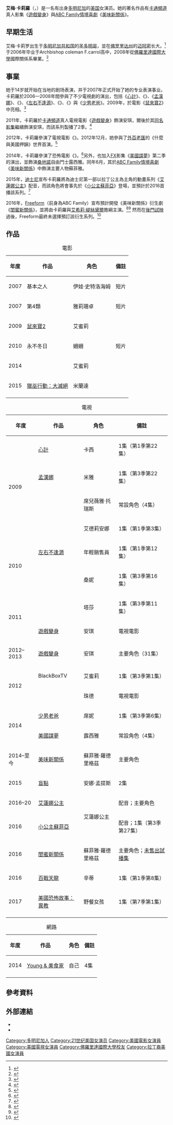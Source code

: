 {{藝人
| 姓名 = 艾梅·卡莉羅
| 類型 = 女演員
| 圖片 = Aimee Carrero.jpg
| 圖片尺寸 = 
| 圖片簡介 =
| 原名 = 
| 綽號 = 
| 國籍 = 
| 民族 =
| 出生日期 = {{birth date and age|1988|7|15}}
| 出生地點 = {{DOM}}[[聖多明哥|聖多明哥]]
| 星座 = 
| 職業 = [[演員|演員]]
| 語言 = [[西班牙語|西班牙語]]、[[英語|英語]]
| 三圍 =
| 血型 =
| 身高 = 
| 體重 =
| 教育程度 =
| 宗教信仰 =
| 配偶 = {{marriage|Tim Rock|2016}}
| 音樂類型 =
| 演奏樂器 =
| 出道作 = 
| 出道日期 = 2007年
| 代表作 = 《[[遊戲變身_(電影)|遊戲變身]]》<br/>《{{link-en|惡靈嬰弒|Devil's Due (film)}}》<br/>《[[美味新關係|美味新關係]]》
| 活躍年代 = 2007年至今
| 唱片公司 =
| 經紀公司 =
| 網站 = 
| 相關團體 =
| 獎項 =
| IMDb =
| 現任成員 =
| 過往成員 =
| 音樂專輯 =
| 電影 = 
| 電視節目 =
| 舞台劇 =
| 書籍 =
}}
'''艾梅·卡莉羅'''（{{lang-en|Aimee Carrero}}，{{bd|1988年|7月15日|catIdx=Carrero}}）是一名有出身[[多明尼加|多明尼加]]的[[美国|美国]]女演员。她的著名作品有[[卡通頻道|卡通頻道]]真人影集《[[遊戲變身_(電視劇)|遊戲變身]]》與[[ABC家庭|ABC Family]][[情境喜劇|情境喜劇]]《[[美味新關係|美味新關係]]》。

== 早期生活 ==
艾梅·卡莉罗出生于[[多明尼加|多明尼加共和国]]的[[圣多明哥|圣多明哥]]，並在[[佛罗里达州|佛罗里达州]]的[[迈阿密|迈阿密]]长大。<ref name="Devil's Due">{{cite web|url=http://www.miaminewtimes.com/arts/devils-due-star-aimee-carrero-on-nyc-devil-baby-prank-that-baby-is-my-worst-nightmare-6498161 |title=DEVIL'S DUE STAR AIMEE CARRERO ON NYC DEVIL BABY PRANK: "THAT BABY IS MY WORST NIGHTMARE" |publisher=''[[Miami_New_Times|Miami New Times]]'' |last=Del Busto |first=Caroline |date=January 17, 2014 |accessdate=February 27, 2014}}</ref>
于2006年毕业于Archbishop coleman F.carrol高中，2008年從[[佛羅里達國際大學|佛羅里達國際大學]]國際關係系畢業。<ref>{{cite web|url=http://news.fiu.edu/2015/03/alumna-is-disneys-first-latina-princess/86306 |title=Alumna is Disney’s first Latina princess |last=Reid |first=Jodi-Ann |publisher=''FIU News'' |date=March 17, 2015 |accessdate=March 19, 2015}}</ref>

== 事業 ==
她于14岁就开始在当地的剧场表演，并于2007年正式开始了她的专业表演事业。卡莉羅於2006—2008年間參與了不少電視劇的演出，包括《[[心計|心計]]》、《{{link-en|林肯崗|Lincoln Heights (TV series)}}》、《[[孟漢娜|孟漢娜]]》、《{{link-en|男人四十 (電視劇)|Men of a Certain Age|男人四十}}》、《[[左右不逢源|左右不逢源]]》、《{{link-en|哈拉聯誼會|Greek (TV series)}}》、《{{link-en|滑板小子阿奇阿魯|Zeke and Luther}}》與《[[少男老爸|少男老爸]]》。2009年，於電影《[[鼠來寶2|鼠來寶2]]》中亮相。<ref name="NY Times">{{cite web |url= http://www.nytimes.com/movies/person/1658288/Aimee-Carrero |title=Movies & TV: Aimee Carrero|publisher= [[紐約時報|紐約時報]] ([[AllMovie|All Movie Guide]] and [[Baseline_(database)|Baseline]]) |accessdate=January 13, 2015}}</ref>

2011年，卡莉羅於[[卡通頻道|卡通頻道]]真人電視電影《[[遊戲變身_(電影)|遊戲變身]]》飾演安琪，爾後於其[[遊戲變身_(電視劇)|同名影集]]繼續飾演安琪，而該系列製播了2季。<ref name="turner1">{{cite web|url=http://news.turner.com/press_kits_detail.cfm?presskit_id=264&press_section_id=2627 |title=Turner Newsroom: Press Kits: Level Up |publisher=News.turner.com |date= |accessdate=March 13, 2012}}</ref>

2012年，卡莉羅參演了{{link-en|Lifetime|Lifetime (TV network)}}電視電影《{{link-en|新藍色珊瑚礁|Blue Lagoon: The Awakening}}》。2012年12月，她參與了[[外百老匯|外百老匯]]{{link-en|大西洋劇團|Atlantic Theater Company}}的《什麼與美國押韻》世界首演。<ref name="Broadway.com">{{cite news|url=http://www.nytimes.com/2012/12/13/theater/reviews/what-rhymes-with-america-at-linda-gross-theater.html?_r=0/|title=Wrapped Up in the Comfort of Defeat|publisher=紐約時報 |last=Isherwood |first=Charles |date=December 12, 2012}}</ref>

2014年，卡莉羅參演了恐怖電影《{{link-en|惡靈嬰弒|Devil's Due (film)}}》。<ref name="Devil's Due">{{cite web|url=http://www.miaminewtimes.com/arts/devils-due-star-aimee-carrero-on-nyc-devil-baby-prank-that-baby-is-my-worst-nightmare-6498161 |title=DEVIL'S DUE STAR AIMEE CARRERO ON NYC DEVIL BABY PRANK: "THAT BABY IS MY WORST NIGHTMARE" |publisher=''[[Miami_New_Times|Miami New Times]]'' |last=Del Busto |first=Caroline |date=January 17, 2014 |accessdate=February 27, 2014}}</ref>另外，也加入[[FX|FX]]影集《[[美國諜夢|美國諜夢]]》第二季的演出，並飾演[[桑地諾民族解放陣線|桑地諾]]自由鬥士露西雅。同年6月，其於[[ABC家庭|ABC Family]][[情境喜劇|情境喜劇]]《[[美味新關係|美味新關係]]》中飾演主要人物蘇菲雅。

2015年，[[迪士尼|迪士尼]]宣布卡莉羅將為迪士尼第一部以拉丁公主為主角的動畫系列《[[艾蓮娜公主|艾蓮娜公主]]》配音，而該角色將會事先於《[[小公主蘇菲亞|小公主蘇菲亞]]》登場，並預計於2016首播該系列。<ref>{{cite web|url=http://www.cartoonbrew.com/disney/meet-elena-of-avalor-disneys-new-hispanic-princess-108417.html |title=Meet Elena of Avalor, Disney’s New Hispanic Princess |last=Amidi |first=Amid |publisher=''Cartoon Brew''  |accessdate=March 12, 2015}}</ref>

2016年，[[Freeform|Freeform]]（前身為ABC Family）宣布預計開發《美味新關係》衍生劇《[[美味新關係#衍生劇|閨蜜新關係]]》，並將由卡莉羅與[[艾希莉·提斯代爾|艾希莉·緹絲黛爾]]擔綱主演。<ref>{{cite web|url=http://deadline.com/2016/04/young-hungry-spinoff-ashley-tisdale-later-bitches-late-night-talk-show-pretty-little-liars-premiere-date-season-7-freeform-1201733759/|title=Freeform Developing ‘Young & Hungry’ Spinoff Starring Ashley Tisdale, Late-Night Talk Show, Sets ‘PLL’ Premiere Date|author=Nellie Andreeva|work=Deadline|date=April 7, 2016|accessdate=April 7, 2016}}</ref><ref>{{cite web|url=http://deadline.com/2016/05/young-and-hungry-spinoff-steve-talley-star-male-lead-ryan-pinkston-cast-title-details-freeform-1201761573/|title=‘Young & Hungry’ Spinoff: Steve Talley Set As Male Lead, Ryan Pinkston Cast, Title & Other Details Revealed|author=Nellie Andreeva|work=Deadline|date=May 23, 2016|accessdate=June 3, 2016}}</ref> 然而在[[美味新關係集數列表#ep49|後門試映]]過後，Freeform最終未選擇預訂該衍生系列。<ref>{{cite web|url=http://deadline.com/2017/01/young-hungry-spinoff-dead-freeform-1201883871/|title=‘Young & Hungry’ Spinoff Not Going Forward At Freeform|author=Nellie Andreeva|work=Deadline|date=January 11, 2017|accessdate=January 11, 2017}}</ref>

== 作品 ==
{| class="wikitable sortable"
|+ 電影
! 年度
! 作品
! 角色
! class="unsortable" | 備註
|-
| 2007
| 基本之人
| 伊娃·史特洛海姆
| 短片
|-
| 2007
| 第4類
| 雅莉珊卓
| 短片
|-
| 2009
| [[鼠來寶2|鼠來寶2]]
| 艾蜜莉
|
|-
| 2010
| 永不冬日
| 姍姍
| 短片
|-
| 2014
| {{link-en|惡靈嬰弒|Devil's Due (film)}}
| 艾蜜莉
|
|-
| 2015
| [[獵巫行動：大滅絕|獵巫行動：大滅絕]]
| 米蘭達
| 
|-
|}

{| class="wikitable sortable"
|+ 電視
! 年度
! 作品
! 角色
! class="unsortable" | 備註
|-
| rowspan=4|2009
| [[心計|心計]]
| 卡西
| 1集（第1季第22集）
|-
| [[孟漢娜|孟漢娜]]
| 米雅
| 1集（第3季第22集）
|-
| {{link-en|林肯崗|Lincoln Heights (TV series)}}
| 席兒薇雅·托瑞斯
| 常設角色（4集）
|-
| {{link-en|男人四十 (電視劇)|Men of a Certain Age|男人四十}}
| 艾德莉安娜
| 1集（第1季第3集）
|-
| rowspan=2|2010
| [[左右不逢源|左右不逢源]]
| 年輕銷售員
| 1集（第1季第12集）
|-
| {{link-en|哈拉聯誼會|Greek (TV series)}}
| 桑妮
| 1集（第3季第16集）
|-
| rowspan=2|2011
| {{link-en|滑板小子阿奇阿魯|Zeke and Luther}}
| 塔莎
| 1集（第3季第11集）
|-
| [[遊戲變身_(電影)|遊戲變身]]
| 安琪
| 電視電影
|-
| 2012–2013
| [[遊戲變身_(電視劇)|遊戲變身]]
| 安琪
| 主要角色（31集）
|-
| rowspan=2|2012
| BlackBoxTV
| 艾蜜莉
| 1集（第3季第1集）
|-
| {{link-en|新藍色珊瑚礁|Blue Lagoon: The Awakening}}
| 珠德
| 電視電影
|-
| rowspan=2|2014
| [[少男老爸|少男老爸]]
| 席妮
| 1集（第3季第6集）
|-
| [[美國諜夢|美國諜夢]]
| 露西雅
| 常設角色（4集）
|-
| 2014–至今
| [[美味新關係|美味新關係]]
| 蘇菲雅·羅德里格茲
| 主要角色
|-
| 2015
| [[盲點_(電視劇)|盲點]]
| 安娜·孟提斯
| 2集
|-
| 2016–20
| [[艾蓮娜公主|艾蓮娜公主]]
| rowspan=2|艾蓮娜公主
| 配音；主要角色
|-
| 2016
| [[小公主蘇菲亞|小公主蘇菲亞]]
| 配音；1集（第3季第27集）
|-
| 2016
| [[美味新關係#衍生劇|閨蜜新關係]]
| 蘇菲雅·羅德里格茲
| 主要角色；[[美味新關係集數列表#ep49|未售出試播集]]
|-
| 2016
| [[百戰天龍|百戰天龍]]
| 辛蒂
| 1集（第1季第8集）
|-
| 2017
| [[美國恐怖故事|美國恐怖故事：]][[美國恐怖故事：異教|異教]]
| 野餐女孩
| 1集（第7季第1集）
|-
|}

{| class="wikitable sortable"
|+ 網路
! 年度
! 作品
! 角色
! class="unsortable" | 備註
|-
| 2014
| [[美味新關係集數列表#Young_&_美食家（Young_&_Foodie）|Young & 美食家]]
| 自己
| 4集
|-
|}

== 參考資料 ==
{{Reflist}}

== 外部連結 ==
*{{IMDb name|2948025}}
*{{Twitter|AimeeCarrero}}

{{DEFAULTSORT: Carrero, Aimee}}
[[Category:多明尼加人|Category:多明尼加人]]
[[Category:21世纪美国女演员|Category:21世纪美国女演员]]
[[Category:美國電影女演員|Category:美國電影女演員]]
[[Category:美國電視女演員|Category:美國電視女演員]]
[[Category:佛羅里達國際大學校友|Category:佛羅里達國際大學校友]]
[[Category:拉丁裔美國女演員|Category:拉丁裔美國女演員]]